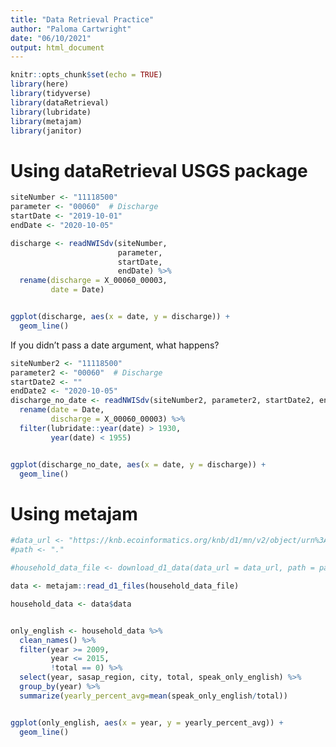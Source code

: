```yaml
---
title: "Data Retrieval Practice"
author: "Paloma Cartwright"
date: "06/10/2021"
output: html_document
---
```


```r
knitr::opts_chunk$set(echo = TRUE)
library(here) 
library(tidyverse)
library(dataRetrieval)
library(lubridate)
library(metajam)
library(janitor)
```

# Using dataRetrieval USGS package 

```r
siteNumber <- "11118500"
parameter <- "00060"  # Discharge
startDate <- "2019-10-01"  
endDate <- "2020-10-05" 

discharge <- readNWISdv(siteNumber, 
                        parameter, 
                        startDate, 
                        endDate) %>% 
  rename(discharge = X_00060_00003, 
         date = Date) 


ggplot(discharge, aes(x = date, y = discharge)) +
  geom_line()
```


If you didn't pass a date argument, what happens?

```r
siteNumber2 <- "11118500"
parameter2 <- "00060"  # Discharge
startDate2 <- "" 
endDate2 <- "2020-10-05"
discharge_no_date <- readNWISdv(siteNumber2, parameter2, startDate2, endDate2) %>% 
  rename(date = Date,
         discharge = X_00060_00003) %>% 
  filter(lubridate::year(date) > 1930, 
         year(date) < 1955)


ggplot(discharge_no_date, aes(x = date, y = discharge)) +
  geom_line()
```
# Using metajam

```r

#data_url <- "https://knb.ecoinformatics.org/knb/d1/mn/v2/object/urn%3Auuid%3A7fc6f6db-c5ea-426a-a743-1f2edafb43b8"
#path <- "."

#household_data_file <- download_d1_data(data_url = data_url, path = path)

data <- metajam::read_d1_files(household_data_file)

household_data <- data$data


only_english <- household_data %>% 
  clean_names() %>% 
  filter(year >= 2009, 
         year <= 2015, 
         !total == 0) %>% 
  select(year, sasap_region, city, total, speak_only_english) %>% 
  group_by(year) %>% 
  summarize(yearly_percent_avg=mean(speak_only_english/total))


ggplot(only_english, aes(x = year, y = yearly_percent_avg)) +
  geom_line()

```

